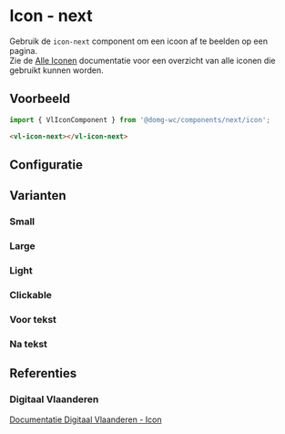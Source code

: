 
# Icon - next

<VluxMetaData id="components-next-icon" />

Gebruik de `icon-next` component om een icoon af te beelden op een pagina.<br/>
Zie de [Alle Iconen](/docs/ontwerp-iconen-alle-iconen--documentatie) documentatie voor een overzicht van alle iconen die gebruikt kunnen worden.


## Voorbeeld

```js
import { VlIconComponent } from '@domg-wc/components/next/icon';
```

```html
<vl-icon-next></vl-icon-next>
```

<Canvas of={VlIconStories.IconDefault} />


## Configuratie

<ArgTypes of={VlIconStories.IconDefault} />

## Varianten

### Small

<Canvas of={VlIconStories.IconSmall} />

### Large

<Canvas of={VlIconStories.IconLarge} />

### Light

<Canvas of={VlIconStories.IconLight} />

### Clickable

<Canvas of={VlIconStories.IconClickable} />

### Voor tekst

<Canvas of={VlIconStories.IconBeforeText} />

### Na tekst

<Canvas of={VlIconStories.IconAfterText} />


## Referenties

### Digitaal Vlaanderen

[Documentatie Digitaal Vlaanderen - Icon](https://overheid.vlaanderen.be/webuniversum/v3/documentation/atoms/vl-ui-icon)
